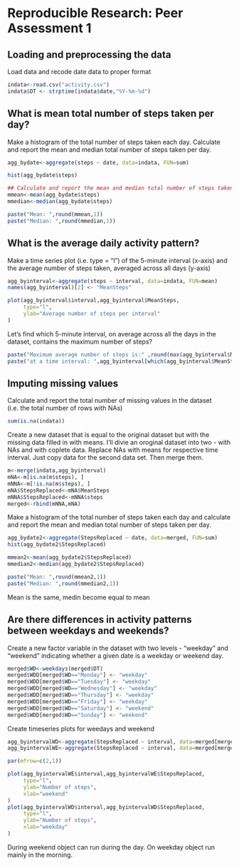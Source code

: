 # Reproducible Research: Peer Assessment 1


## Loading and preprocessing the data

Load data and recode date data to proper format

```r
indata<-read.csv("activity.csv")
indata$DT <- strptime(indata$date,"%Y-%m-%d")
```

## What is mean total number of steps taken per day?
Make a histogram of the total number of steps taken each day. 
Calculate and report the mean and median total number of steps taken per day.
```r

agg_bydate<-aggregate(steps ~ date, data=indata, FUN=sum)

hist(agg_bydate$steps)

## Calculate and report the mean and median total number of steps taken per day
mmean<-mean(agg_bydate$steps)
mmedian<-median(agg_bydate$steps)

paste("Mean: ",round(mmean,1))
paste("Median: ",round(mmedian,1))
```

## What is the average daily activity pattern?
Make a time series plot (i.e. type = "l") of the 5-minute interval (x-axis) and the average number of steps taken, averaged across all days (y-axis)

```r
agg_byinterval<-aggregate(steps ~ interval, data=indata, FUN=mean)
names(agg_byinterval)[2] <- "MeanSteps"

plot(agg_byinterval$interval,agg_byinterval$MeanSteps, 
     type="l",
     ylab="Average number of steps per interval"
)
```

Let's find which 5-minute interval, on average across all the days in the dataset, contains the maximum number of steps?
```r
paste("Maximum average number of steps is:" ,round(max(agg_byinterval$MeanSteps),1))
paste("at a time interval: ",agg_byinterval[which(agg_byinterval$MeanSteps==max(agg_byinterval$MeanSteps)),1])
```

## Imputing missing values

Calculate and report the total number of missing values in the dataset (i.e. the total number of rows with NAs)
```r
sum(is.na(indata))
```

Create a new dataset that is equal to the original dataset but with the missing data filled in with means. I'll divie an oroginal dataset into two - with NAs and with coplete data. Replace NAs with means for respective time interval. Just copy data for the second data set. Then merge them.
```r
m<-merge(indata,agg_byinterval)
mNA<-m[is.na(m$steps), ]
mNNA<-m[!is.na(m$steps), ]
mNA$StepsReplaced<-mNA$MeanSteps
mNNA$StepsReplaced<-mNNA$steps
merged<-rbind(mNNA,mNA)
```
Make a histogram of the total number of steps taken each day and calculate and report the mean and median total number of steps taken per day. 
```r
agg_bydate2<-aggregate(StepsReplaced ~ date, data=merged, FUN=sum)
hist(agg_bydate2$StepsReplaced)

mmean2<-mean(agg_bydate2$StepsReplaced)
mmedian2<-median(agg_bydate2$StepsReplaced)

paste("Mean: ",round(mmean2,1))
paste("Median: ",round(mmedian2,1))
```
Mean is the same, medin become equal to mean


## Are there differences in activity patterns between weekdays and weekends?

Create a new factor variable in the dataset with two levels - "weekday" and "weekend" indicating whether a given date is a weekday or weekend day.

```r
merged$WD<-weekdays(merged$DT)
merged$WDD[merged$WD=="Monday"] <- "weekday"
merged$WDD[merged$WD=="Tuesday"] <- "weekday"
merged$WDD[merged$WD=="Wednesday"] <- "weekday"
merged$WDD[merged$WD=="Thursday"] <- "weekday"
merged$WDD[merged$WD=="Friday"] <- "weekday"
merged$WDD[merged$WD=="Saturday"] <- "weekend"
merged$WDD[merged$WD=="Sunday"] <- "weekend"
```
Create timeseries plots for weedays and weekend

```r
agg_byintervalWD<-aggregate(StepsReplaced ~ interval, data=merged[merged$WDD=="weekday",], FUN=mean)
agg_byintervalWE<-aggregate(StepsReplaced ~ interval, data=merged[merged$WDD=="weekend",], FUN=mean)

par(mfrow=c(2,1))

plot(agg_byintervalWE$interval,agg_byintervalWE$StepsReplaced, 
     type="l",
     ylab="Number of steps",
     xlab="weekend"
)
plot(agg_byintervalWD$interval,agg_byintervalWD$StepsReplaced, 
     type="l",
     ylab="Number of steps",
     xlab="weekday"
)
```
During weekend object can run during the day. On weekday object run mainly in the morning. 
